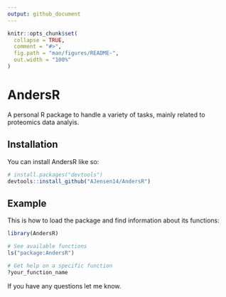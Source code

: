 ```yaml
---
output: github_document
---
```


<!-- README.md is generated from README.Rmd. Please edit that file -->

```r
knitr::opts_chunk$set(
  collapse = TRUE,
  comment = "#>",
  fig.path = "man/figures/README-",
  out.width = "100%"
)
```

# AndersR

A personal R package to handle a variety of tasks, mainly related to proteomics data analyis. 

## Installation

You can install AndersR like so:

``` r
# install.packages("devtools")
devtools::install_github("AJensen14/AndersR")
```
## Example

This is how to load the package and find information about its functions:

```r
library(AndersR)

# See available functions
ls("package:AndersR")

# Get help on a specific function
?your_function_name
```

If you have any questions let me know. 


